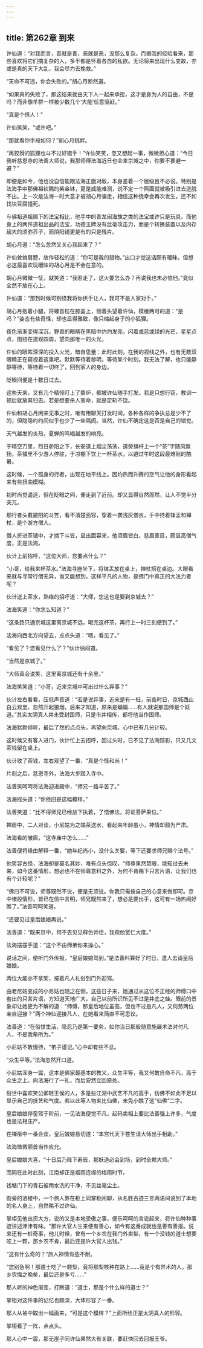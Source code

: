 ```yaml
---
---
---
```

title: 第262章 到来
---





许仙道：“对我而言，善就是善，恶就是恶，没那么复杂。而据我的经验看来，那些喜欢将它们搞复杂的人，多半都是怀着各自的私欲。无论将来出现什么变故，亦或是真的天下大乱，我会尽力去挽救。”

“天命不可违，你会失败的。”胡心月断然道。

“如果真的失败了，那这结果就由天下人一起来承担，这才是身为人的自由，不是吗？而非像羊群一样被少数几个‘大能’任意驱赶。”

“真是个怪人！”

许仙笑笑，“或许吧。”

“那就看你手段如何？”胡心月挑衅。

“再狡猾的狐狸也斗不过好猎手！”许仙笑笑，忽又想起一事，微微担心道：“今日我听慈恩寺的法善大师说，我那师傅法海近日也会来京城之中，你要不要避一避？”

即便是如今，他也没自信能跟法海正面对敌，本身差着一个层级且不必说。特别是法海手中那佛祖钦赐的紫金钵，更是威能难测，说不定一个照面就被吸引进去逃脱不出。上一次是法海一时大意才被胡心月骗走，相信这种侥幸会再次发生，还不如找块豆腐撞死。

与佛祖道祖赐下的法宝相比，他手中的青龙闹海旗之类的法宝或许只是玩具。而他身上的两件道祖出品的法宝，功德玉牌没有丝毫攻击力，而是个转换装置以及内存超大的须弥芥子，而阴阳镜更是有的只是残片。

胡心月道：“怎么忽然又关心我起来了？”

许仙耸耸肩膀，故作轻松的道：“你可是我的猎物。”出口才觉这话颇有暧昧，但想必这最喜欢玩暧昧的胡心月是不会在意的。

胡心月微微一怔，就笑道：“我若走了，这火要怎么办？再说我也未必怕他。”竟似全然不放在心上。

许仙道：“那到时候可别怪我将你拱手让人，我可不是人家对手。”

胡心月抱着小腿，将螓首枕在膝盖上，侧着头望着许仙，模棱两可的道：“是吗？”姿态有些奇怪，却也显得雅致，像只缩起身子的小狐狸。

夜色渐渐变得深沉，野兽的眼睛在黑暗中灼灼发亮，闪着或蓝或绿的光芒，星星点点，围绕在道观四周，望向那唯一的火光。

许仙的眼眸深深的投入火光，暗自思量：此时此刻，在我的视线之外，也有无数双眼睛正在窥视着这里吧。默默等待着黎明，等待某个时刻。我无法了解，也只能静静等待，等待着一切终了，回到家人的身边。

眨眼间便是十数日过去。

这些天来，又有几个精怪盯上了鼎炉，都被许仙随手打发。若是只想行窃，教训一顿后就放其归去。若是想要杀人害命，就是定斩不饶。

许仙和胡心月闲来无事之时，唯有用聊天打发时间，各种各样的争执总是少不了的，但隐隐约约间似乎也少了一些隔阂。当然，许仙不确定这是否是自己的错觉。

天气越发的炎热，夏蝉的鸣唱越发的响亮。

于晴空万里，烈日骄阳之下，长安道上烟尘荡荡，道旁旗杆上一个“茶”字随风飘扬，茶铺里不少游人停驻，于凉棚下饮上一杯茶水，以避过午时这段最难耐的酷暑。

这时候，一个孤身的行者，出现在地平线上。因灼热而升腾的空气让他的身形看起来有些扭曲模糊。

初时尚觉遥远，但在眨眼之间，便走到了近前。却又显得自然而然，让人不觉半分突兀。

那行者头戴避阳的斗笠，看不清楚面容，穿着一袭浅灰僧衣，手中持着钵盂和禅杖，是个游方僧人。

僧人折进茶铺中，才摘下斗笠，显出面容来，他须眉皆白，慈眉善目，颇显高僧气度，正是法海。

伙计上前招呼，“这位大师，您要点什么？”

“小哥，给我来杯茶水。”法海寻座坐下，将钵盂放在桌上，禅杖搭在桌边。大眼看来就与寻常行僧无异，谁又能想到，这样平凡的人物，是佛门中真正的大法力者呢？

伙计送上茶水，熟络的招呼道：“大师，您这也是要到京城去？”

法海笑道：“你怎么知道？”

“这条路只通京城这里离京城不远，喝完这杯茶，再行上一时三刻便到了。”

法海向西北方向望去，点点头道：“嗯，看见了。”

“看见了？您看见什么了？”伙计纳闷道。

“当然是京城了。”

“大师真会说笑，这里离京城还有十余里。”

法海笑笑道：“小哥，近来京城中可出过什么异事？”

伙计左右看看，压低声音道：“若是说异事，近来是有一桩，前些时日，京城西山白云观里，忽然升起狼烟，后来才知道，原来是蝙蝠……有人就说那国师是个妖道。”其实太阴真人并未受封国师，只是市井相传，都将他当作国师。

法海默默倾听，最后了然的点点头，再望向京城，心中已有几分计较。

这时候又有客人进门，伙计忙上去招呼，回过头时，已不见了法海踪影，只又几文茶钱留在桌上。

伙计收了茶钱，左右观望了一番，“真是个怪和尚！”

片刻之后，慈恩寺外，法海大步踏入寺中。

法善笑呵呵将法海迎进殿中，“师兄一路辛苦了。”

法海摇头道：“你依旧是这幅模样。”

法善笑道：“比不得师兄已经放下执着，了悟佛法，将证菩萨果位。”

禅房中，二人对谈，小尼姑为之端茶送水，看起来年龄虽小，神情却颇为严肃。

法海看的皱眉，“这寺庙中怎么……”

法善便将缘由解释一番，“她年纪尚小，没什么关要，等下还要求师兄赐个法号。”

他笑容古怪，法海却是莫名其妙，唯有点头惊叹，“师尊果然慧眼，能知过去未来，如今这番情形，想必也不在师尊意料之外，为何不肯赐下只言片语，让我们也有个计较呢？”

“佛曰不可说，师尊既然不说，便是无须说。你我只需按自己的心意来做即可。京中诸般情形，皆已在信中言明，师兄既然来了，想必是要出手，这可有一场热闹好瞧了。”法善呵呵笑道。

“还要见过皇后娘娘再说。”

法善道：“既来京中，何不去见见释色师侄，我观他宽仁大度。”

法海摆摆手道：“这个不由师弟你来操心。”

说话之间，便听门外传报，“皇后娘娘驾到。”是法善料算好了时日，遣人去请皇后娘娘。

两位大能亦不拿架，按着凡人礼俗到门外迎驾。

由老尼姑变成的小尼姑也随之在侧，这些日子来，她通过从这位不正经的师傅口中套出的只言片语，方知道天地广大，自己以前所识所见不过是井底之蛙。眼前的景象却让她更为不解的道：“师傅，那皇后地位虽高，但也不过是凡人，又何劳两位亲自迎接？”两个神仙迎接凡人，在她看来简直不可思议。

法善道：“在俗世生活，隐忍乃是第一要务，如你当日那般随意施展术法对付凡人，不是我辈所为。”

小尼姑不敢慢待，“弟子谨记。”心中却有些不忿。

“众生平等。”法海忽然开口道。

小尼姑浑身一震，这本是佛家最基本的教义，众生平等，我又何敢自命不凡，高于众生之上。向法海行了一礼，而后安然立回原处。

俗世中喜欢笑公卿轻王侯的人，多是些江湖中武艺不凡的高手，仿佛不如此不足以显示自己的技艺和气度。若以此等人物来比仙佛，未免小瞧了这“仙佛”二字。

皇后娘娘停銮驾于阶前，一见法海便觉不凡，起码卖相上要比法善强上许多，气度也是法相庄严。

在禅房中一番会谈，皇后娘娘恳切道：“本宫代天下苍生请大师出手相助。”

法海微微颔首当作应允。

皇后娘娘大喜，“十日后乃陛下寿辰，那妖道必会到场，到时全赖大师。”

而同在此时此刻，江南却正是烟雨连绵的梅雨时节。

钱塘门下的青石被雨水洗的干净，不见丝毫尘土。

街旁的酒楼中，一个旅人靠在柜上同掌柜闲聊，从名胜古迹三言两语间说到了本地的名人身上，自然略不过许仙。

掌柜见他出资大方，说的又是本地骄傲之事，便乐呵呵的言说起来，将许仙种种事迹讲述津津有味。“那许大官人生来便有善心，如今有这番成就也是善有善报。说来还有一桩奇事，他儿时候，曾有一个乡农在我门外卖梨，有一个没钱的道士想要吃上一颗，那乡农不肯，最后还是许大官人出钱。”

“这有什么奇的？”旅人神情有些不耐。

“您别急啊！那道士吃了一颗梨，竟将那梨核种在路上……竟是个有异术的人，那乡农悔之晚矣，最后还是多亏……”

那人听的神色渐变，打断道：“道士，那是个什么样的道士？”

掌柜对这件事的记忆也颇深，大体形容了一番。

那人从袖中取出一幅画来，“可是这个模样？”上面所绘正是太阴真人的形容。

掌柜看了一阵，点点头。

那人心中一震，那无崖子同许仙果然大有关联，要赶快回去回报王爷。